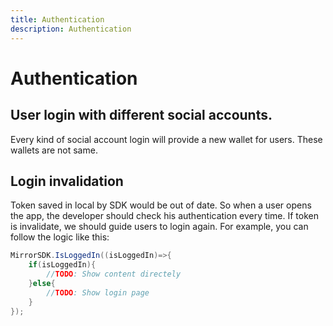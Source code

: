 ```yaml
---
title: Authentication
description: Authentication
---
```


# Authentication

## User login with different social accounts.
Every kind of social account login will provide a new wallet for users. These wallets are not same.

## Login invalidation
Token saved in local by SDK would be out of date. So when a user opens the app, the developer should check his authentication every time. If token is invalidate, we should guide users to login again.
For example, you can follow the logic like this:  

```cs
MirrorSDK.IsLoggedIn((isLoggedIn)=>{
    if(isLoggedIn){
        //TODO: Show content directely
    }else{
        //TODO: Show login page
    }
});
```
